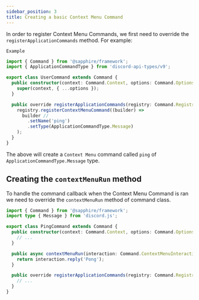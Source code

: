 ```yaml
---
sidebar_position: 3
title: Creating a basic Context Menu Command
---
```


In order to register Context Menu Commands, we first need to override the `registerApplicationCommands` method. For
example:

`Example`

```typescript ts2esm2cjs|{5-14}|{5-14}
import { Command } from '@sapphire/framework';
import { ApplicationCommandType } from 'discord-api-types/v9';

export class UserCommand extends Command {
  public constructor(context: Command.Context, options: Command.Options) {
    super(context, { ...options });
  }

  public override registerApplicationCommands(registry: Command.Registry) {
    registry.registerContextMenuCommand((builder) =>
      builder //
        .setName('ping')
        .setType(ApplicationCommandType.Message)
    );
  }
}
```

The above will create a `Context Menu` command called `ping` of `ApplicationCommandType.Message` type.

## Creating the `contextMenuRun` method

To handle the command callback when the Context Menu Command is ran we need to override the `contextMenuRun` method of
command class.

```typescript ts2esm2cjs|{8-10}|{9-11}
import { Command } from '@sapphire/framework';
import type { Message } from 'discord.js';

export class PingCommand extends Command {
  public constructor(context: Command.Context, options: Command.Options) {
    // ...
  }

  public async contextMenuRun(interaction: Command.ContextMenuInteraction) {
    return interaction.reply('Pong');
  }

  public override registerApplicationCommands(registry: Command.Registry) {
    // ...
  }
}
```
